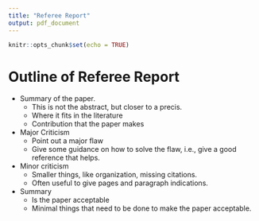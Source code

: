 ```yaml
---
title: "Referee Report"
output: pdf_document
---
```


```r
knitr::opts_chunk$set(echo = TRUE)
```


# Outline of Referee Report

+ Summary of the paper.
    + This is not the abstract, but closer to a precis.
    + Where it fits in the literature
    + Contribution that the paper makes
+ Major Criticism
    + Point out a major flaw
    + Give some guidance on how to solve the flaw, i.e., give a good reference that helps.
+ Minor criticism
    + Smaller things, like organization, missing citations.
    + Often useful to give pages and paragraph indications.
+ Summary
    + Is the paper acceptable
    + Minimal things that need to be done to make the paper acceptable.
    
    